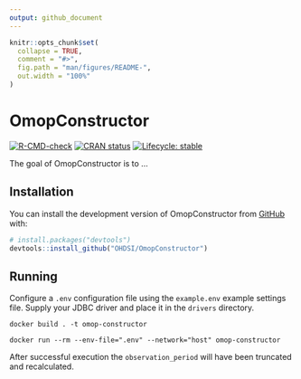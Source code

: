 ```yaml
---
output: github_document
---
```


<!-- README.md is generated from README.Rmd. Please edit that file -->

```r
knitr::opts_chunk$set(
  collapse = TRUE,
  comment = "#>",
  fig.path = "man/figures/README-",
  out.width = "100%"
)
```

# OmopConstructor

<!-- badges: start -->
[![R-CMD-check](https://github.com/OHDSI/OmopConstructor/actions/workflows/R-CMD-check.yaml/badge.svg)](https://github.com/OHDSI/OmopConstructor/actions/workflows/R-CMD-check.yaml)
[![CRAN status](https://www.r-pkg.org/badges/version/OmopConstructor)](https://CRAN.R-project.org/package=OmopConstructor)
[![Lifecycle: stable](https://img.shields.io/badge/lifecycle-stable-brightgreen.svg)](https://lifecycle.r-lib.org/articles/stages.html#stable)
<!-- badges: end -->

The goal of OmopConstructor is to ...

## Installation

You can install the development version of OmopConstructor from [GitHub](https://github.com/) with:

``` r
# install.packages("devtools")
devtools::install_github("OHDSI/OmopConstructor")
```

## Running

Configure a `.env` configuration file using the `example.env` example settings file. Supply your JDBC driver and place it in the `drivers` directory.

```
docker build . -t omop-constructor

docker run --rm --env-file=".env" --network="host" omop-constructor
```

After successful execution the `observation_period` will have been truncated and recalculated.